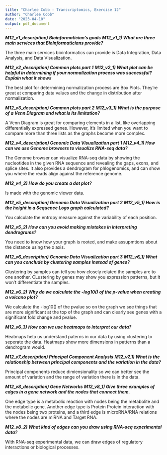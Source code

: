 ---
title: "Charlee Cobb - Transcriptomics, Exercise 12"
author: "Charlee Cobb"
date: "2023-04-10"
output: pdf_document
---
***M12_v1_description) Bioinformatician’s goals***
***M12_v1_1) What are three main services that Bioinformaticians provide?***


The three main services bioinformatics can provide is Data Integration, Data 
Analysis, and Data Visualization.


***M12_v2_description) Common plots part 1***
***M12_v2_1) What plot can be helpful in determining if your normalization process was successful? Explain what it shows***


The best plot for determining normalization process are Box Plots. They're great
at comparing data values and the change in distribution after normalization.


***M12_v3_description) Common plots part 2***
***M12_v3_1) What is the purpose of a Venn Diagram and what is its limitation?***


A Venn Diagram is great for comparing elements in a list, like overlapping 
differentially expressed genes. However, it's limited when you want to compare 
more than three lists as the graphs become more complex.


***M12_v4_description) Genomic Data Visualization part 1***
***M12_v4_1) How can we use Genome browsers to visualize RNA-seq data?***


The Genome browser can visualize RNA-seq data by showing the nucleotides in the 
given RNA sequence and revealing the gaps, exons, and splice sites. It also
provides a dendrogram for phlogenomics, and can show you where the reads align 
against the reference genome. 


***M12_v4_2) How do you create a dot plot?***


Is made with the genomic viewer data.


***M12_v5_description) Genomic Data Visualization part 2***
***M12_v5_1) How is the height in a Sequence Logo graph calculated?***


You calculate the entropy measure against the variability of each position. 


***M12_v5_2) How can you avoid making mistakes in interpreting dendrograms?***


You need to know how your graph is rooted, and make assupmtions about the distance 
using the x axis.


***M12_v6_description) Genomic Data Visualization part 3***
***M12_v6_1) What can you conclude by clustering samples instead of genes?***


Clustering by samples can tell you how closely related the samples are to one another.
CLustering by genes may show you expression patterns, but it won't differentiate the samples.


***M12_v6_2) Why do we calculate the -log10() of the p-value when creating a volcano plot?***


We calculate the -log10() of the pvalue so on the graph we see things that are more 
significant at the top of the graph and can clearly see genes with a significant 
fold change and pvalue. 


***M12_v6_3) How can we use heatmaps to interpret our data?***


Heatmaps help us understand paterns in our data by using clustering to seperate 
the data. Heatmaps show more dimensions in patterns than a dendrogram would. 


***M12_v7_description) Principal Component Analysis***
***M12_v7_1) What is the relationship between principal components and the variation in the data?***


Principal components reduce dimiensionality so we can better see the amount of 
variation and the range of variation there is in the data. 


***M12_v8_description) Gene Networks***
***M12_v8_1) Give three examples of edges in a gene network and the nodes that connect them.***


One edge type is a metabolic reaction with nodes being the metabolite and the metabolic 
gene. Another edge type is Protein Protein interaction with the nodes being two 
proteins, and a third edge is microRNA/RNA relations  where the nodes are miRNA 
and Target RNA.


***M12_v8_2) What kind of edges can you draw using RNA-seq experimental data?***


With RNA-seq experimental data, we can draw edges of regulatory interactions or 
biological processes.